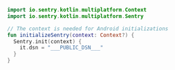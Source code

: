 ```kotlin
import io.sentry.kotlin.multiplatform.Context
import io.sentry.kotlin.multiplatform.Sentry

// The context is needed for Android initializations
fun initializeSentry(context: Context?) {
  Sentry.init(context) {
    it.dsn = "___PUBLIC_DSN___"
  }
}
```

